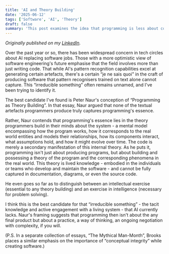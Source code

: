 ```yaml
---
title: 'AI and Theory Building'
date: '2025-06-12'
tags: ['Software', 'AI', 'Theory']
draft: false
summary: 'This post examines the idea that programming is less about code and more about the internal theory developers construct—a human practice of meaning-making that AI has yet to grasp, as articulated by Peter Naur.'
---
```


_Originally published on my [LinkedIn](https://www.linkedin.com/posts/sachin-tyagi_over-the-past-year-or-so-there-has-been-activity-7337525866966462464-u0eR)._

Over the past year or so, there has been widespread concern in tech circles about AI replacing software jobs. Those with a more optimistic view of software engineering's future emphasise that the field involves more than just writing code. That while AI's pattern recognition capabilities excel at generating certain artefacts, there's a certain “je ne sais quoi” in the craft of producing software that pattern recognisers trained on text alone cannot capture. This “irreducible something" often remains unnamed, and I've been trying to identify it.

The best candidate I've found is Peter Naur's conception of “Programming as Theory Building”. In that essay, Naur argued that none of the textual artefacts programmers produce truly captures programming's essence.

Rather, Naur contends that programming's essence lies in the theory programmers build in their minds about the system - a mental model encompassing how the program works, how it corresponds to the real world entities and models their relationships, how its components interact, what assumptions hold, and how it might evolve over time. The code is merely a secondary manifestation of this internal theory. As he puts it, programming isn't just about producing programs, but about building and possessing a theory of the program and the corresponding phenomena in the real world. This theory is lived knowledge - embodied in the individuals or teams who develop and maintain the software - and cannot be fully captured in documentation, diagrams, or even the source code.

He even goes so far as to distinguish between an intellectual exercise (essential to any theory building) and an exercise in intelligence (necessary for problem solving).

I think this is the best candidate for that “irreducible something” - the tacit knowledge and active engagement with a living system - that AI currently lacks. Naur's framing suggests that programming then isn't about the any final product but about a practice, a way of thinking, an ongoing negotiation with complexity, if you will.

(P.S. In a separate collection of essays, “The Mythical Man-Month”, Brooks places a similar emphasis on the importance of “conceptual integrity” while creating software.)
